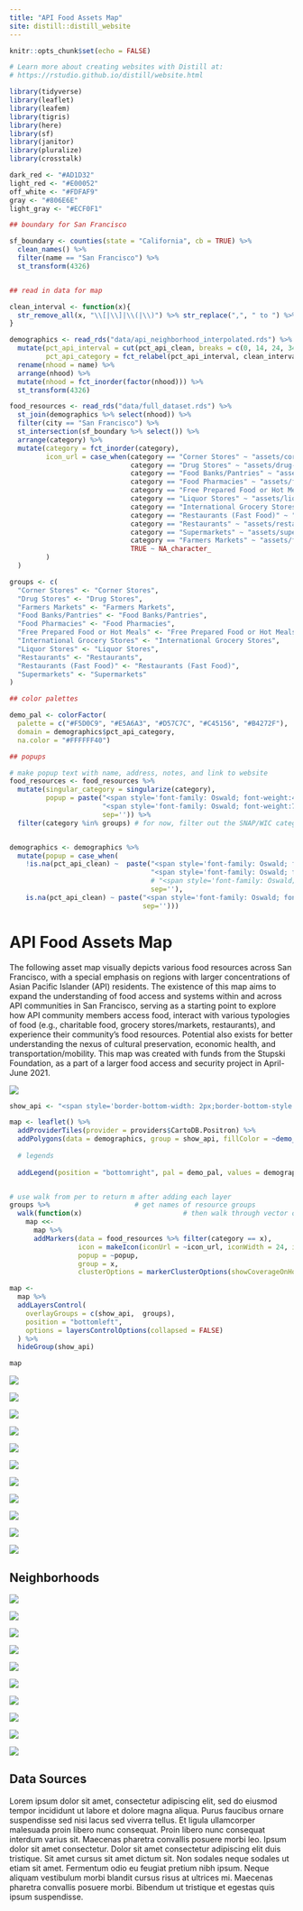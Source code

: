 ```yaml
---
title: "API Food Assets Map"
site: distill::distill_website
---
```


```r
knitr::opts_chunk$set(echo = FALSE)

# Learn more about creating websites with Distill at:
# https://rstudio.github.io/distill/website.html

```




```r
library(tidyverse)
library(leaflet)
library(leafem)
library(tigris)
library(here)
library(sf)
library(janitor)
library(pluralize)
library(crosstalk)
```



```r
dark_red <- "#AD1D32"
light_red <- "#E00052"
off_white <- "#FDFAF9"
gray <- "#806E6E"
light_gray <- "#ECF0F1"
```

```r
## boundary for San Francisco

sf_boundary <- counties(state = "California", cb = TRUE) %>%
  clean_names() %>%
  filter(name == "San Francisco") %>%
  st_transform(4326)


## read in data for map

clean_interval <- function(x){
  str_remove_all(x, "\\[|\\]|\\(|\\)") %>% str_replace(",", " to ") %>% paste0("%")
}

demographics <- read_rds("data/api_neighborhood_interpolated.rds") %>%
  mutate(pct_api_interval = cut(pct_api_clean, breaks = c(0, 14, 24, 34, 44, 100), include.lowest = TRUE, ordered = TRUE),
         pct_api_category = fct_relabel(pct_api_interval, clean_interval)) %>%
  rename(nhood = name) %>%
  arrange(nhood) %>%
  mutate(nhood = fct_inorder(factor(nhood))) %>%
  st_transform(4326)

food_resources <- read_rds("data/full_dataset.rds") %>%
  st_join(demographics %>% select(nhood)) %>%
  filter(city == "San Francisco") %>%
  st_intersection(sf_boundary %>% select()) %>%
  arrange(category) %>%
  mutate(category = fct_inorder(category),
         icon_url = case_when(category == "Corner Stores" ~ "assets/corner-stores.svg",
                              category == "Drug Stores" ~ "assets/drug-stores.svg",
                              category == "Food Banks/Pantries" ~ "assets/food-banks-pantries.svg",
                              category == "Food Pharmacies" ~ "assets/food-pharmacy.svg",
                              category == "Free Prepared Food or Hot Meals" ~ "assets/free-prepared-hot-meals.svg",
                              category == "Liquor Stores" ~ "assets/liquor-stores.svg",
                              category == "International Grocery Stores" ~ "assets/international-grocery-stores.svg",
                              category == "Restaurants (Fast Food)" ~ "assets/restaurants-fast-food.svg",
                              category == "Restaurants" ~ "assets/restaurants.svg",
                              category == "Supermarkets" ~ "assets/supermarkets.svg",
                              category == "Farmers Markets" ~ "assets/farmers-market.svg",
                              TRUE ~ NA_character_
         )
  )

```



```r
groups <- c(
  "Corner Stores" <- "Corner Stores",
  "Drug Stores" <- "Drug Stores",
  "Farmers Markets" <- "Farmers Markets",
  "Food Banks/Pantries" <- "Food Banks/Pantries",
  "Food Pharmacies" <- "Food Pharmacies",
  "Free Prepared Food or Hot Meals" <- "Free Prepared Food or Hot Meals",
  "International Grocery Stores" <- "International Grocery Stores",
  "Liquor Stores" <- "Liquor Stores",
  "Restaurants" <- "Restaurants",
  "Restaurants (Fast Food)" <- "Restaurants (Fast Food)",
  "Supermarkets" <- "Supermarkets"
)

## color palettes

demo_pal <- colorFactor(
  palette = c("#F5D0C9", "#E5A6A3", "#D57C7C", "#C45156", "#B4272F"),
  domain = demographics$pct_api_category,
  na.color = "#FFFFFF40")

## popups

# make popup text with name, address, notes, and link to website
food_resources <- food_resources %>%
  mutate(singular_category = singularize(category),
         popup = paste("<span style='font-family: Oswald; font-weight:400; font-size:14px; color: #6B7280;'>", singular_category,"</span>", "<br/>",
                       "<span style='font-family: Oswald; font-weight:700; font-size:20px; color: #111827'>", name,"</span>", "<br/>",
                       sep='')) %>%
  filter(category %in% groups) # for now, filter out the SNAP/WIC category


demographics <- demographics %>%
  mutate(popup = case_when(
    !is.na(pct_api_clean) ~  paste("<span style='font-family: Oswald; font-weight:700; font-size:14px; color: #6B7280'>", nhood,"<br></span>",
                                   "<span style='font-family: Oswald; font-weight:700; font-size:20px; color: #111827;'>", pct_api_display, " API Population", "</span>", "<br/>",
                                   # "<span style='font-family: Oswald; font-weight:700; font-size:14px; color: #111827'>", "2019 5-year ACS","</span>", "<br/>",
                                   sep=''),
    is.na(pct_api_clean) ~ paste("<span style='font-family: Oswald; font-weight:700; font-size:20px; color: #111827'>", nhood,"<br></span>",
                                 sep='')))


```



<div class="sm:grid sm:grid-cols-3 sm:gap-16 l-screen-inset sm:mt-24 sm:mb-16 sm:mx-64">

<div class="col-span-2">

<h1 class="text-4xl font-bold mb-4">API Food Assets Map</h1>

<p>The following asset map visually depicts various food resources across San Francisco, with a special emphasis on regions with larger concentrations of Asian Pacific Islander (API) residents. The existence of this map aims to expand the understanding of food access and systems within and across API communities in San Francisco, serving as a starting point to explore how API community members access food, interact with various typologies of food (e.g., charitable food, grocery stores/markets, restaurants), and experience their community’s food resources. Potential also exists for better understanding the nexus of cultural preservation, economic health, and transportation/mobility. This map was created with funds from the Stupski Foundation, as  a part of a larger food access and security project in April-June 2021.</p>
</div>

<div class="col-span-1">
<img class="rounded-md shadow-md items-center" src="assets/family.jpg">
</div>





</div>






```r

show_api <- "<span style='border-bottom-width: 2px;border-bottom-style: solid #000;padding-bottom: 10px;'>Show API Population<br></span><br>"

map <- leaflet() %>%
  addProviderTiles(provider = providers$CartoDB.Positron) %>%
  addPolygons(data = demographics, group = show_api, fillColor = ~demo_pal(pct_api_category), color = "#ffffff", weight = 0.5, fillOpacity = .8, popup = ~popup, opacity = 1) %>%
  
  # legends
  
  addLegend(position = "bottomright", pal = demo_pal, values = demographics$pct_api_category, opacity = 1, title = "API Population", group = show_api, na.label = "Data not available")


# use walk from per to return m after adding each layer
groups %>%                     # get names of resource groups
  walk(function(x)                         # then walk through vector of names one at a time
    map <<-
      map %>%
      addMarkers(data = food_resources %>% filter(category == x),
                 icon = makeIcon(iconUrl = ~icon_url, iconWidth = 24, iconHeight = 24),
                 popup = ~popup,
                 group = x,
                 clusterOptions = markerClusterOptions(showCoverageOnHover = FALSE, disableClusteringAtZoom = 15)))

map <-
  map %>%
  addLayersControl(
    overlayGroups = c(show_api,  groups),
    position = "bottomleft",
    options = layersControlOptions(collapsed = FALSE)
  ) %>%
  hideGroup(show_api)

map


```





<div class="grid grid-cols-4 gap-8 l-page my-16">

<div>
<img src="assets/corner-stores-icon-summary.svg">
</div>

<div>
<img src="assets/drug-stores-icon-summary.svg">
</div>

<div>
<img src="assets/farmers-market-icon-summary.svg">
</div>

<div>
<img src="assets/food-banks-pantries-icon-summary.svg">
</div>

<div>
<img src="assets/food-pharmacy-icon-summary.svg">
</div>

<div>
<img src="assets/free-prepared-hot-meals-icon-summary.svg">
</div>

<div>
<img src="assets/international-grocery-stores-icon-summary.svg">
</div>

<div>
<img src="assets/liquor-stores-icon-summary.svg">
</div>

<div>
<img src="assets/restaurants-fast-food-icon-summary.svg">
</div>

<div>
<img src="assets/restaurants-icon-summary.svg">
</div>


<div>
<img src="assets/supermarkets-icon-summary.svg">
</div></div>




<div class="l-screen-inset my-16">

<h2 class="text-4xl text-center font-bold mb-16">Neighborhoods</h2>

<div class="grid grid-cols-5 gap-16">

<div>
<img src="assets/bayview-hunters-point.svg">
</div>

<div>
<img src="assets/chinatown.svg">
</div>

<div>
<img src="assets/excelsior.svg">
</div>

<div>
<img src="assets/inner-sunset.svg">
</div>

<div>
<img src="assets/japantown.svg">
</div>

<div>
<img src="assets/outer-sunset.svg">
</div>

<div>
<img src="assets/richmond.svg">
</div>

<div>
<img src="assets/soma.svg">
</div>

<div>
<img src="assets/tenderloin.svg">
</div>

<div>
<img src="assets/visitacion-valley.svg">
</div>

</div>

</div>

<div class="mt-24">
<h2 class="text-4xl font-bold">Data Sources</h2>
</div>


<p>Lorem ipsum dolor sit amet, consectetur adipiscing elit, sed do eiusmod tempor incididunt ut labore et dolore magna aliqua. Purus faucibus ornare suspendisse sed nisi lacus sed viverra tellus. Et ligula ullamcorper malesuada proin libero nunc consequat. Proin libero nunc consequat interdum varius sit. Maecenas pharetra convallis posuere morbi leo. Ipsum dolor sit amet consectetur. Dolor sit amet consectetur adipiscing elit duis tristique. Sit amet cursus sit amet dictum sit. Non sodales neque sodales ut etiam sit amet. Fermentum odio eu feugiat pretium nibh ipsum. Neque aliquam vestibulum morbi blandit cursus risus at ultrices mi. Maecenas pharetra convallis posuere morbi. Bibendum ut tristique et egestas quis ipsum suspendisse.</p>




